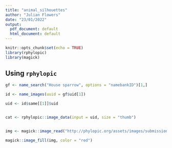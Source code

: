 ```yaml
---
title: "animal_silhouettes"
author: "Julian Flowers"
date: "23/01/2022"
output:
  pdf_document: default
  html_document: default
---
```


```r
knitr::opts_chunk$set(echo = TRUE)
library(rphylopic)
library(magick)
```

## Using `rphylopic`

```r
gf <- name_search("House sparrow", options = "namebankID")[1,]

id <- name_images(uuid = gf$uid[1])

uid <- id$same[[1]]$uid


cat <- rphylopic::image_data(input = uid, size = "thumb")


img <- magick::image_read("http://phylopic.org/assets/images/submissions/c64e59f8-5d99-4cf5-bcfd-c73022e288e2.64.png")

magick::image_fill(img, color = "red")
```

